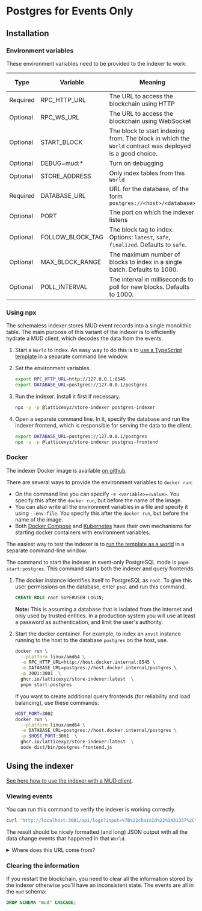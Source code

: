 
# Postgres for Events Only

## Installation

### Environment variables

These environment variables need to be provided to the indexer to work:

| Type     | Variable         | Meaning                                                                                                  | Sample value (using `anvil` running on the host)          |
| -------- | ---------------- | -------------------------------------------------------------------------------------------------------- | --------------------------------------------------------- |
| Required | RPC_HTTP_URL     | The URL to access the blockchain using HTTP                                                              | http://host.docker.internal:8545 (when running in Docker) |
| Optional | RPC_WS_URL       | The URL to access the blockchain using WebSocket                                                         |
| Optional | START_BLOCK      | The block to start indexing from. The block in which the `World` contract was deployed is a good choice. | 1                                                         |
| Optional | DEBUG=mud:\*     | Turn on debugging                                                                                        |                                                           |
| Optional | STORE_ADDRESS    | Only index tables from this `World`                                                                      |
| Required | DATABASE_URL     | URL for the database, of the form `postgres://<host>/<database>`                                         |
| Optional | PORT             | The port on which the indexer listens                                                                    | `3001` (the default)                                      |
| Optional | FOLLOW_BLOCK_TAG | The block tag to index. Options: `latest`, `safe`, `finalized`. Defaults to `safe`.                      | safe                                                      |
| Optional | MAX_BLOCK_RANGE  | The maximum number of blocks to index in a single batch. Defaults to 1000.                               | 1000                                                      |
| Optional | POLL_INTERVAL    | The interval in milliseconds to poll for new blocks. Defaults to 1000.                                   | 1000                                                      |

### Using npx

The schemaless indexer stores MUD event records into a single monolithic table.
The main purpose of this variant of the indexer is to efficiently hydrate a MUD client, which decodes the data from the events.

1. Start a `World` to index.
   An easy way to do this is to [use a TypeScript template](/templates/typescript/getting-started) in a separate command line window.

1. Set the environment variables.

   ```bash copy
   export RPC_HTTP_URL=http://127.0.0.1:8545
   export DATABASE_URL=postgres://127.0.0.1/postgres
   ```

1. Run the indexer.
   Install it first if necessary.

   ```bash copy
   npx -y -p @latticexyz/store-indexer postgres-indexer
   ```

1. Open a separate command line.
   In it, specify the database and run the indexer frontend, which is responsible for serving the data to the client.

   ```bash copy
   export DATABASE_URL=postgres://127.0.0.1/postgres
   npx -y -p @latticexyz/store-indexer postgres-frontend
   ```

### Docker

The indexer Docker image is available [on github](https://github.com/latticexyz/mud/pkgs/container/store-indexer).

There are several ways to provide the environment variables to `docker run`:

- On the command line you can specify `-e <variable>=<value>`.
  You specify this after the `docker run`, but before the name of the image.
- You can also write all the environment variables in a file and specify it using `--env-file`.
  You specify this after the `docker run`, but before the name of the image.
- Both [Docker Compose](https://docs.docker.com/compose/) and [Kubernetes](https://kubernetes.io/) have their own mechanisms for starting docker containers with environment variables.

The easiest way to test the indexer is to [run the template as a world](/templates/typescript/getting-started) in a separate command-line window.

The command to start the indexer in event-only PostgreSQL mode is `pnpm start:postgres`.
This command starts both the indexer and query frontends.

1. The docker instance identifies itself to PostgreSQL as `root`.
   To give this user permissions on the database, enter `psql` and run this command.

   ```sql copy
   CREATE ROLE root SUPERUSER LOGIN;
   ```

   **Note:** This is assuming a database that is isolated from the internet and only used by trusted entities.
   In a production system you will use at least a password as authentication, and limit the user's authority.

1. Start the docker container.
   For example, to index an `anvil` instance running to the host to the database `postgres` on the host, use.

   ```sh copy
   docker run \
     --platform linux/amd64 \
     -e RPC_HTTP_URL=http://host.docker.internal:8545 \
     -e DATABASE_URL=postgres://host.docker.internal/postgres \
     -p 3001:3001  \
     ghcr.io/latticexyz/store-indexer:latest  \
     pnpm start:postgres
   ```

   If you want to create additional query frontends (for reliability and load balancing), use these commands:

   ```sh copy
   HOST_PORT=3002
   docker run \
     --platform linux/amd64 \
     -e DATABASE_URL=postgres://host.docker.internal/postgres \
     -p $HOST_PORT:3001  \
     ghcr.io/latticexyz/store-indexer:latest  \
     node dist/bin/postgres-frontend.js
   ```

## Using the indexer

[See here how to use the indexer with a MUD client](using-indexer).

### Viewing events

You can run this command to verify the indexer is working correctly.

```sh copy
curl 'http://localhost:3001/api/logs?input=%7B%22chainId%22%3A31337%2C%22address%22%3A%220x8d8b6b8414e1e3dcfd4168561b9be6bd3bf6ec4b%22%2C%22filters%22%3A%5B%5D%7D' | jq
```

The result should be nicely formatted (and long) JSON output with all the data change events that happened in that `World`.

<details>

<summary>Where does this URL come from?</summary>

The URL has these parameters:

| Parameter | Value                 | Explanation                                 |
| --------- | --------------------- | ------------------------------------------- |
| Server    | http://localhost:3001 | By default the indexer listens on port 3001 |
| Path      | /api/logs             | Read log events                             |
| `input`   | `%7B%22 ... %5D%7D`   | See below                                   |

The input is the JSON filter that tells the server what we need.
It is [URL encoded](https://en.wikipedia.org/wiki/Percent-encoding), you can decode it [using an online calculator](https://www.urldecoder.org/).

```json
{
  "chainId": 31337,
  "address": "0x8d8b6b8414e1e3dcfd4168561b9be6bd3bf6ec4b",
  "filters": []
}
```

Meaning that the query is for all events in the `World` at address `0x8d8b6b8414e1e3dcfd4168561b9be6bd3bf6ec4b`, on the chain with chain ID `31337`.

</details>

### Clearing the information

If you restart the blockchain, you need to clear all the information stored by the indexer otherwise you'll have an inconsistent state.
The events are all in the `mud` schema:

```sql copy
DROP SCHEMA "mud" CASCADE;
```

